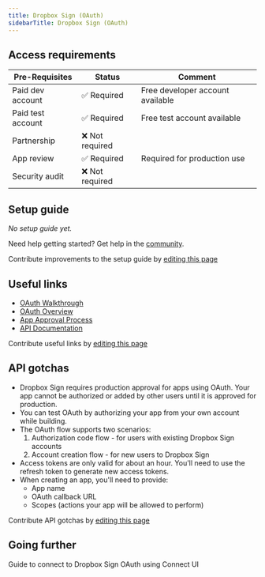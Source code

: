 ```yaml
---
title: Dropbox Sign (OAuth)
sidebarTitle: Dropbox Sign (OAuth)
---
```



<Overview />
<PreBuiltTooling />
<PreBuiltUseCases />

## Access requirements
| Pre-Requisites | Status | Comment|
| - | - | - |
| Paid dev account | ✅ Required | Free developer account available |
| Paid test account | ✅ Required | Free test account available |
| Partnership | ❌ Not required | |
| App review | ✅ Required | Required for production use |
| Security audit | ❌ Not required | |

## Setup guide

_No setup guide yet._

<Tip>Need help getting started? Get help in the [community](https://nango.dev/slack).</Tip>

<Note>Contribute improvements to the setup guide by [editing this page](https://github.com/nangohq/nango/tree/master/docs-v2/integrations/all/dropbox-sign-oauth.mdx)</Note>

## Useful links

-   [OAuth Walkthrough](https://developers.hellosign.com/docs/oauth/walkthrough/)
-   [OAuth Overview](https://developers.hellosign.com/docs/oauth/overview/)
-   [App Approval Process](https://developers.hellosign.com/docs/oauth/app-approval/)
-   [API Documentation](https://developers.hellosign.com/docs/api/overview/)

<Note>Contribute useful links by [editing this page](https://github.com/nangohq/nango/tree/master/docs-v2/integrations/all/dropbox-sign-oauth.mdx)</Note>

## API gotchas

- Dropbox Sign requires production approval for apps using OAuth. Your app cannot be authorized or added by other users until it is approved for production.
- You can test OAuth by authorizing your app from your own account while building.
- The OAuth flow supports two scenarios:
  1. Authorization code flow - for users with existing Dropbox Sign accounts
  2. Account creation flow - for new users to Dropbox Sign
- Access tokens are only valid for about an hour. You'll need to use the refresh token to generate new access tokens.
- When creating an app, you'll need to provide:
  - App name
  - OAuth callback URL
  - Scopes (actions your app will be allowed to perform)

<Note>Contribute API gotchas by [editing this page](https://github.com/nangohq/nango/tree/master/docs-v2/integrations/all/dropbox-sign-oauth.mdx)</Note>

## Going further

<Card title="Connect to Dropbox Sign OAuth" icon="link" href="/integrations/all/dropbox-sign-oauth/connect" horizontal>
  Guide to connect to Dropbox Sign OAuth using Connect UI
</Card> 
